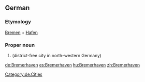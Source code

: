 ==German==
{{wikipedia}}
{{wikipedia|lang=de}}
===Etymology===
[[Bremen]] + [[Hafen]]
===Proper noun===
{{de-proper noun}}

# {{l|en|Bremerhaven}} (district-free city in north-western Germany)

[[Category:de:Cities]]

[[de:Bremerhaven]]
[[es:Bremerhaven]]
[[hu:Bremerhaven]]
[[zh:Bremerhaven]]